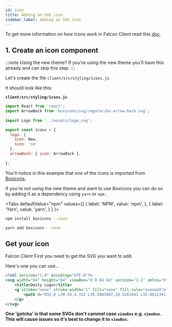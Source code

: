 ```yaml
---
id: icon
title: Adding an SVG icon
sidebar_label: Adding an SVG icon
---
```


To get more information on how icons work in Falcon Client read this [doc](/docs/platform/client/theming/icons).

## 1. Create an icon component

:::note Using the new theme?
If you're using the new theme you'll have this already and can skip this step.
:::

Let's create the file `client/src/styling/icons.js`.

It should look like this:

**`client/src/styling/icons.js`**
```js
import React from 'react';
import ArrowBack from 'boxicons/svg/regular/bx-arrow-back.svg';
...
import Logo from '../assets/logo.svg';

export const icons = {
  logo: {
    icon: New,
    size: 'sm'
  },
  arrowBack: { icon: ArrowBack },
  ...
};

```
You'll notice in this example that one of the icons is imported from <a href="https://boxicons.com/" target="_blank" rel="noopener noreferrer">Boxicons</a>.

If you're not using the new theme and want to use Boxicons you can do so by adding it as a dependency using `yarn` or `npm` .


<Tabs
  defaultValue="npm"
  values={[
    { label: 'NPM', value: 'npm', },
    { label: 'Yarn', value: 'yarn', }
  ]
}>
<TabItem value="npm">

```bash
npm install boxicons --save
```

</TabItem>
<TabItem value="yarn">

```bash
yarn add boxicons --save
```

</TabItem>
</Tabs>



## Get your icon
Falcon Client 
First you need to get the SVG you want to add.

Here's one you can use...

```xml
<?xml version="1.0" encoding="UTF-8"?>
<svg width="64" height="64" viewBox="0 0 64 64" version="1.1" xmlns="http://www.w3.org/2000/svg" xmlns:xlink="http://www.w3.org/1999/xlink">
    <title>Deity Logo</title>
    <g stroke="none" stroke-width="1" fill="none" fill-rule="evenodd">
        <path d="M32,0 L39.58,4.332 L39.5803807,16.5261841 L32.0612341,12.2982533 L14.9769148,22.0721748 L14.9769148,41.6200179 L32.0561191,51.3939394 L49.1455534,41.6200179 L49.145,9.798 L60,16 L60,48 L32,64 L4,48 L4,16 L32,0 Z M32.1811377,23.3939394 L39.5930308,27.6060606 L39.5930308,36.030303 L32.186267,40.2424242 L24.7743739,36.030303 L24.7743739,27.6060606 L32.1811377,23.3939394 Z" fill="#A0CC3F"></path>
    </g>
</svg>
```

**One 'gotcha' is that some SVGs don't cammel case `viewBox` e.g. `viewbox`. This will cause issues so it's best to change it to `viewBox`.**
